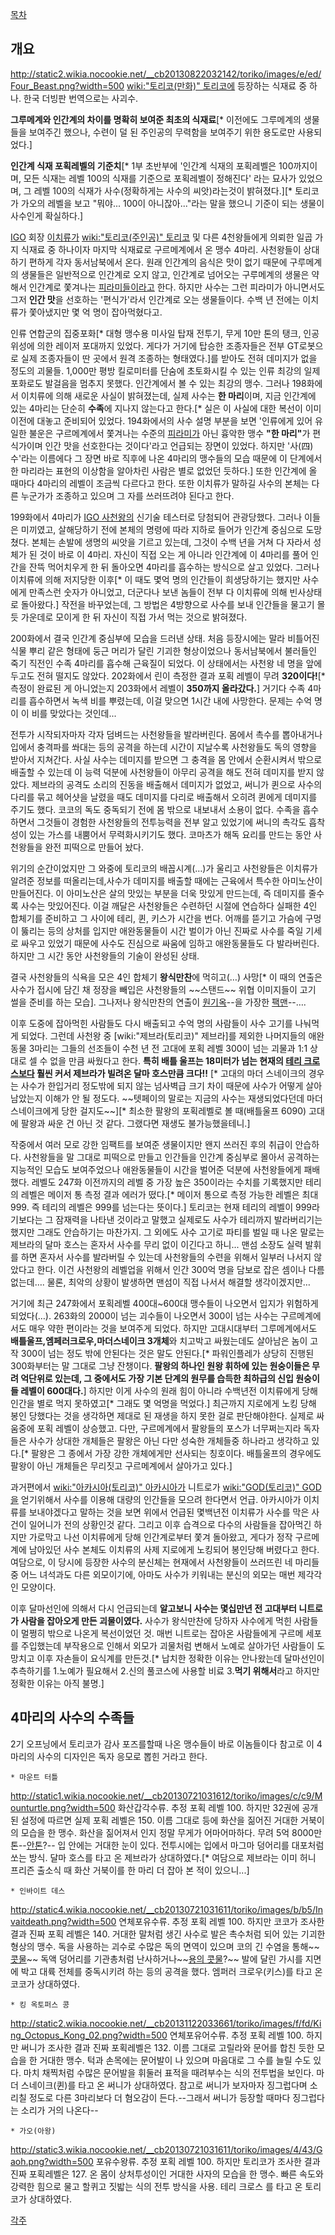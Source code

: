 [[목차]]

== 개요 ==
http://static2.wikia.nocookie.net/__cb20130822032142/toriko/images/e/ed/Four_Beast.png?width=500
[[wiki:"토리코(만화)" 토리코]]에 등장하는 식재료 중 하나. 한국 더빙판 번역으로는 사괴수.

'''그루메계와 인간계의 차이를 명확히 보여준 최초의 식재료'''[* 이전에도 그루메계의 생물들을 보여주긴 했으나, 수련이 덜 된 주인공의 무력함을 보여주기 위한 용도로만 사용되었다.] 

'''인간계 식재 포획레벨의 기준치'''[* 1부 초반부에 '인간계 식재의 포획레벨은 100까지이며, 모든 식재는 레벨 100의 식재를 기준으로 포획레벨이 정해진다' 라는 묘사가 있었으며, 그 레벨 100의 식재가 사수(정확하게는 사수의 씨앗)라는것이 밝혀졌다.][* 토리코가 가오의 레벨을 보고 "뭐야... 100이 아니잖아..."라는 말을 했으니 기준이 되는 생물이 사수인게 확실하다.]

[[IGO]] 회장 [[이치류]]가 [[wiki:"토리코(주인공)" 토리코]] 및 다른 4천왕들에게 의뢰한 일곱 가지 식재료 중 하나이자 마지막 식재료로 구르메계에서 온 맹수 4마리. 사천왕들이 상대하기 편하게 각자 동서남북에서 온다. 원래 인간계의 음식은 맛이 없기 때문에 구루메계의 생물들은 일반적으로 인간계로 오지 않고, 인간계로 넘어오는 구루메계의 생물은 약해서 인간계로 쫓겨나는 [[피라미]]들이라고 한다. 하지만 사수는 그런 피라미가 아니면서도 그저 '''인간 맛'''을 선호하는 '편식가'라서 인간계로 오는 생물들이다. 수백 년 전에는 이치류가 쫓아냈지만 몇 억 명이 잡아먹혔다고. 

인류 연합군의 집중포화[* 대형 맹수용 미사일 탑재 전투기, 무게 10만 톤의 탱크, 인공위성에 의한 레이저 포대까지 있었다. 게다가 거기에 탑승한 조종자들은 전부 GT로봇으로 실제 조종자들이 딴 곳에서 원격 조종하는 형태였다.]를 받아도 전혀 데미지가 없을 정도의 괴물들. 1,000만 평방 킬로미터를 단숨에 초토화시킬 수 있는 인류 최강의 일제 포화로도 발걸음을 멈추지 못했다. 인간계에서 볼 수 있는 최강의 맹수. 그러나 198화에서 이치류에 의해 새로운 사실이 밝혀졌는데, 실제 사수는 '''한 마리'''이며, 지금 인간계에 있는 4마리는 단순히 '''수족'''에 지나지 않는다고 한다.[* 실은 이 사실에 대한 복선이 이미 이전에 대놓고 준비되어 있었다. 194화에서의 사수 설명 부분을 보면 '인류에게 있어 유일한 불운은 구르메계에서 쫓겨나는 수준의 [[피라미]]가 아닌 흉악한 맹수 '''"한 마리"'''가 편식가이며 인간 맛을 선호한다는 것이다'라고 언급되는 장면이 있었다. 하지만 '사(四)수'라는 이름에다 그 장면 바로 직후에 나온 4마리의 맹수들의 모습 때문에 이 단계에서 한 마리라는 표현의 이상함을 알아차린 사람은 별로 없었던 듯하다.] 또한 인간계에 올 때마다 4마리의 레벨이 조금씩 다르다고 한다. 또한 이치류가 말하길 사수의 본체는 다른 누군가가 조종하고 있으며 그 자를 쓰러뜨려야 된다고 한다. 

199화에서 4마리가 [[IGO 사천왕]]의 신기술 테스터로 당첨되어 관광당했다. 그러나 이들은 미끼였고, 살해당하기 전에 본체의 명령에 따라 지하로 들어가 인간계 중심으로 도망쳤다. 본체는 손발에 생명의 씨앗을 기르고 있는데, 그것이 수백 년을 거쳐 다 자라서 성체가 된 것이 바로 이 4마리. 자신이 직접 오는 게 아니라 인간계에 이 4마리를 풀어 인간을 잔뜩 먹어치우게 한 뒤 돌아오면 4마리를 흡수하는 방식으로 살고 있었다. 그러나 이치류에 의해 저지당한 이후[* 이 때도 몇억 명의 인간들이 희생당하기는 했지만 사수에게 만족스런 숫자가 아니었고, 더군다나 보낸 놈들이 전부 다 이치류에 의해 빈사상태로 돌아왔다.] 작전을 바꾸었는데, 그 방법은 4방향으로 사수를 보내 인간들을 물고기 몰듯 가운데로 모이게 한 뒤 자신이 직접 가서 먹는 것으로 밝혀졌다. 

200화에서 결국 인간계 중심부에 모습을 드러낸 상태. 처음 등장시에는 말라 비틀어진 식물 뿌리 같은 형태에 둥근 머리가 달린 기괴한 형상이었으나 동서남북에서 불러들인 죽기 직전인 수족 4마리를 흡수해 근육질이 되었다. 이 상태에서는 사천왕 네 명을 앞에 두고도 전혀 떨지도 않았다. 202화에서 린이 측정한 결과 포획 레벨이 무려 '''320이다!'''[* 측정이 완료된 게 아니었는지 203화에서 레벨이 '''350까지 올라갔다.'''] 거기다 수족 4마리를 흡수하면서 녹색 비를 뿌렸는데, 이걸 맞으면 1시간 내에 사망한다. 문제는 수억 명이 이 비를 맞았다는 것인데...

전투가 시작되자마자 각자 덤벼드는 사천왕들을 발라버린다. 몸에서 촉수를 뽑아내거나 입에서 충격파를 쏴대는 등의 공격을 하는데 시간이 지날수록 사천왕들도 독의 영향을 받아서 지쳐간다. 사실 사수는 데미지를 받으면 그 충격을 몸 안에서 순환시켜서 밖으로 배출할 수 있는데 이 능력 덕분에 사천왕들이 아무리 공격을 해도 전혀 데미지를 받지 않았다. 제브라의 공격도 소리의 진동을 배출해서 데미지가 없었고, 써니가 퀸으로 사수의 다리를 묶고 헤어샷을 날렸을 때도 데미지를 다리로 배출해서 오히려 퀸에게 데미지를 주기도 했다. 코코의 독도 중독되기 전에 몸 밖으로 내보내서 소용이 없다. 수족을 흡수하면서 그것들이 경험한 사천왕들의 전투능력을 전부 알고 있었기에 써니의 촉각도 흡착성이 있는 가스를 내뿜어서 무력화시키기도 했다. 코마츠가 해독 요리를 만드는 동안 사천왕들을 완전 피떡으로 만들어 놨다.

위기의 순간이었지만 그 와중에 토리코의 배꼽시계(…)가 울리고 사천왕들은 이치류가 알려준 정보를 떠올리는데,사수가 데미지를 배출할 때에는 근육에서 특수한 아미노산이 만들어진다. 이 아미노산은 살의 맛있는 부분을 더욱 맛있게 만드는데, 즉 데미지를 줄수록 사수는 맛있어진다. 이걸 깨달은 사천왕들은 수련하던 시절에 연습하다 실패한 4인 합체기를 준비하고 그 사이에 테리, 퀸, 키스가 시간을 번다. 어깨를 뜯기고 가슴에 구멍이 뚫리는 등의 상처를 입지만 애완동물들이 시간 벌이가 아닌 진짜로 사수를 죽일 기세로 싸우고 있었기 때문에 사수도 진심으로 싸움에 임하고 애완동물들도 다 발라버린다. 하지만 그 시간 동안 사천왕들의 기술이 완성된 상태.

결국 사천왕들의 식욕을 모은 4인 합체기 '''왕식만찬'''에 먹히고(…) 사망[* 이 때의 연출은 사수가 접시에 담긴 채 정장을 빼입은 사천왕들의 ~~스탠드~~ 위협 이미지들이 고기 썰을 준비를 하는 모습]. 그나저나 왕식만찬의 연출이 [[원기옥]]--을 가장한 [[팩맨]]--….

이후 도중에 잡아먹힌 사람들도 다시 배출되고 수억 명의 사람들이 사수 고기를 나눠먹게 되었다. 그런데 사천왕 중 [wiki:"제브라(토리코)" 제브라]를 제외한 나머지들의 애완동물 3마리는 그들의 선조들이 수천 년 전 고대에 포획 레벨 300이 넘는 괴물과 1:1 상대로 셀 수 없을 만큼 싸웠다고 한다. '''특히 배틀 울프는 18미터가 넘는 현재의 [[테리 크로스]]보다 훨씬 커서 제브라가 빌려온 달마 호스만큼 크다!!''' [* 고대의 마더 스네이크의 경우는 사수가 한입거리 정도밖에 되지 않는 넘사벽급 크기 차이 때문에 사수가 어떻게 살아남았는지 이해가 안 될 정도다. ~~텟페이의 말로는 지금의 사수는 재생되었다던데 마더 스네이크에게 당한 걸지도~~][* 최소한 팔왕의 포획레벨로 볼 때(배틀울프 6090) 고대에 팔왕과 싸운 건 아닌 것 같다. 그랬다면 재생도 불가능했을테니.]

작중에서 여러 모로 강한 임팩트를 보여준 생물이지만 왠지 쓰러진 후의 취급이 안습하다. 사천왕들을 말 그대로 피떡으로 만들고 인간들을 인간계 중심부로 몰아서 공격하는 지능적인 모습도 보여주었으나 애완동물들이 시간을 벌어준 덕분에 사천왕들에게 패배했다. 레벨도 247화 이전까지의 레벨 중 가장 높은 350이라는 수치를 기록했지만 테리의 레벨은 메이저 통 측정 결과 에러가 떴다.[* 메이저 통으로 측정 가능한 레벨은 최대 999. 즉 테리의 레벨은 999를 넘는다는 뜻이다.] 토리코는 현재 테리의 레벨이 999라기보다는 그 잠재력을 나타낸 것이라고 말했고 실제로도 사수가 테리까지 발라버리기는 했지만 그래도 안습하기는 마찬가지. 그 외에도 사수 고기로 파티를 벌일 때 나온 말로는 제브라의 달마 호스는 혼자서 사수를 무리 없이 이긴다고 하니... 맨섬 소장도 실력 발휘를 하면 혼자서 사수를 발라버릴 수 있는데 사천왕들의 수련을 위해서 일부러 나서지 않았다고 한다. 이건 사천왕의 레벨업을 위해서 인간 300억 명을 담보로 잡은 셈이나 다름없는데…. 물론, 최악의 상황이 발생하면 맨섬이 직접 나서서 해결할 생각이겠지만…

거기에 최근 247화에서 포획레벨 400대~600대 맹수들이 나오면서 입지가 위험하게 되었다(…). 263화의 2000이 넘는 괴수들이 나오면서 300이 넘는 사수는 구르메계에서도 매우 약한 편이라는 것을 보여주게 되었다. 하지만 고대시대부터 그루메계에서도 '''배틀울프,엠페러크로우,마더스네이크 3개체'''와 치고박고 싸웠는데도 살아남은 놈이 고작 300이 넘는 정도 밖에 안된다는 것은 말도 안된다.[* 파워인플레가 상당히 진행된 300화부터는 말 그대로 그냥 잔챙이다. '''팔왕의 하나인 원왕 휘하에 있는 원숭이들은 무려 억단위로 있는데, 그 중에서도 가장 기본 단계의 원무를 습득한 최하급의 신입 원숭이들 레벨이 600대다.'''] 하지만 이게 사수의 원래 힘이 아니라 수백년전 이치류에게 당해 인간을 별로 먹지 못하였고[* 그래도 몇 억명을 먹었다.] 최근까지 지로에게 노킹 당해 봉인 당했다는 것을 생각하면 제대로 된 재생을 하지 못한 걸로 판단해야한다. 실제로 싸움중에 포획 레벨이 상승했고. 다만, 구르메계에서 팔왕들의 포스가 너무쩌는지라 독자들은 사수가 상대한 개체들은 팔왕은 아닌 다만 성숙한 개체들중 하나라고 생각하고 있다.[* 팔왕은 그 종에서 가장 강한 개체에게만 선사되는 칭호이다. 배틀울프의 경우에도 팔왕이 아닌 개체들은 무리짓고 구르메계에서 살아가고 있다.]

과거편에서 [[wiki:"아카시아(토리코)" 아카시아]]가 니트로가 [[wiki:"GOD(토리코)" GOD]]을 얻기위해서 사수를 이용해 대량의 인간들을 모으려 한다면서 언급. 아카시아가 이치류를 보내야겠다고 말하는 것을 보면 위에서 언급된 몇백년전 이치류가 사수를 막은 사건이 일어니가 전의 상황인것 같다. 그리고 이후 습격으로 다수의 사람들을 잡아먹긴 하지만 가로막고 나선 이치류에게 당해 인간계로부터 쫓겨 돌아왔고, 게다가 정작 구르메계에 남아있던 사수 본체도 이치류의 사제 지로에게 노킹되어 봉인당해 버렸다고 한다.
여담으로, 이 당시에 등장한 사수의 분신체는 현재에서 사천왕들이 쓰러뜨린 네 마리들 중 어느 녀석과도 다른 외모이기에, 아마도 사수가 키워내는 분신의 외모는 매번 제각각인 모양이다.


이후 달마선인에 의해서 다시 언급되는데 '''알고보니 사수는 몇십만년 전 고대부터 니트로가 사람을 잡아오게 만든 괴물이였다.''' 사수가 왕식만찬에 당하자 사수에게 먹힌 사람들이 멀쩡히 밖으로 나온게 복선이었던 것. 매번 니트로는 잡아온 사람들에게 구르메 세포를 주입했는데 부작용으로 인해서 외모가 괴물처럼 변해서 노예로 살아가던 사람들이 도망치고 이후 자손들이 요식계를 만든것.[* 납치한 정확한 이유는 안나왔는데 달마선인이 추측하기를 1.노예가 필요해서 2.신의 풀코스에 사용할 비료 3.'''먹기 위해서'''라고 하지만 정확한 이유는 아직 불명.]

== 4마리의 사수의 수족들 ==
2기 오프닝에서 토리코가 감사 포즈를할때 나온 맹수들이 바로 이놈들이다 
참고로 이 4마리의 사수의 디자인은 독자 응모로 뽑힌 거라고 한다.

 * 마운트 터틀
http://static1.wikia.nocookie.net/__cb20130721031612/toriko/images/c/c9/Mounturtle.png?width=500
화산갑각수류. 추정 포획 레벨 100. 하지만 32권에 공개된 설정에 따르면 실제 포획 레벨은 150. 이름 그대로 등에 화산을 짊어진 거대한 거북이의 모습을 한 맹수. 화산을 짊어져서 인지 정말 무게가 어마어마하다. 무려 5억 8000만톤--[[안톤]]?-- 입 안에는 거대한 눈이 있다. 전투시에는 입에서 마그마 덩어리를 대포처럼 쏘는 방식. 달마 호스를 타고 온 제브라가 상대하였다.[* 여담으로 제브라는 이미 허니 프리즌 출소식 때 화산 거북이를 한 마리 더 잡아 본 적이 있으니...]

 * 인바이트 데스
http://static4.wikia.nocookie.net/__cb20130721031611/toriko/images/b/b5/Invaitdeath.png?width=500
연체포유수류. 추정 포획 레벨 100. 하지만 코코가 조사한 결과 진짜 포획 레벨은 140. 거대한 말처럼 생긴 사수로 발은 촉수처럼 되어 있는 기괴한 형상의 맹수. 독을 사용하는 괴수로 수많은 독의 면역이 있으며 코의 긴 수염을 통해~~[[콧물]]~~ 독액 덩어리를 기관총처럼 난사하거나~~[[용의 콧물]]?~~ 발에 달린 가시를 지면에 박고 대륙 전체를 중독시키려 하는 등의 공격을 했다. 엠퍼러 크로우(키스)를 타고 온 코코가 상대하였다.

 * 킹 옥토퍼스 콩
http://static2.wikia.nocookie.net/__cb20131122033661/toriko/images/f/fd/King_Octopus_Kong_02.png?width=500
연체포유어수류. 추정 포획 레벨 100. 하지만 써니가 조사한 결과 진짜 포획레벨은 132. 이름 그대로 고릴라와 문어를 합친 듯한 모습을 한 거대한 맹수. 턱과 손목에는 문어발이 나 있으며 마음대로 그 수를 늘릴 수도 있다. 마치 채찍처럼 수많은 문어발을 휘둘러 표적을 때려부수는 식의 전투법을 보인다. 마더 스네이크(퀸)를 타고 온 써니가 상대하였다. 참고로 써니가 보자마자 징그럽다며 소리칠 정도로 다른 3마리보다 더 혐오감이 든다.--그래서 써니가 등장할 때마다 징그럽다는 소리가 거의 나온다--

 * 가오(아왕)
http://static3.wikia.nocookie.net/__cb20130721031611/toriko/images/4/43/Gaoh.png?width=500
포유수왕류. 추정 포획 레벨 100. 하지만 토리코가 조사한 결과 진짜 포획레벨은 127. 온 몸이 상처투성이인 거대한 사자의 모습을 한 맹수. 빠른 속도와 강력한 힘으로 물고 할퀴고 짓밟는 식의 전투 방식을 사용. 테리 크로스 를 타고 온 토리코가 상대하였다.

[[각주]]
